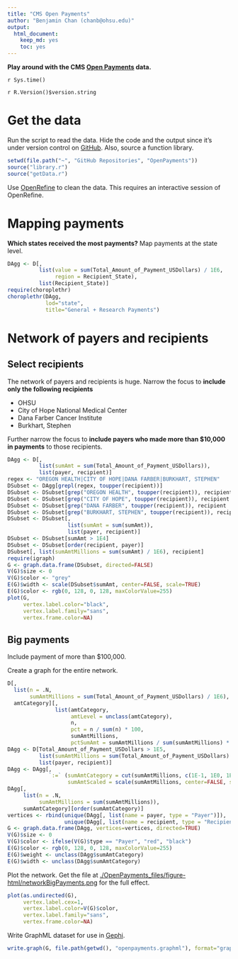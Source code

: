 ```yaml
---
title: "CMS Open Payments"
author: "Benjamin Chan (chanb@ohsu.edu)"
output:
  html_document:
    keep_md: yes
    toc: yes
---
```

  
**Play around with the CMS [Open Payments](http://www.cms.gov/OpenPayments) data.**
  
`r Sys.time()`

`r R.Version()$version.string`


# Get the data

Run the script to read the data.
Hide the code and the output since it's under version control on [GitHub](https://github.com/benjamin-chan/OpenPayments).
Also, source a function library.

```r
setwd(file.path("~", "GitHub Repositories", "OpenPayments"))
source("library.r")
source("getData.r")
```

Use [OpenRefine](http://openrefine.org/) to clean the data.
This requires an interactive session of OpenRefine.


# Mapping payments

**Which states received the most payments?**
Map payments at the state level.

```r
DAgg <- D[,
          list(value = sum(Total_Amount_of_Payment_USDollars) / 1E6,
               region = Recipient_State),
          list(Recipient_State)]
require(choroplethr)
choroplethr(DAgg, 
            lod="state", 
            title="General + Research Payments")
```


# Network of payers and recipients


## Select recipients

The network of payers and recipients is huge.
Narrow the focus to **include only the following recipients**

* OHSU
* City of Hope National Medical Center
* Dana Farber Cancer Institute
* Burkhart, Stephen

Further narrow the focus to **include payers who made more than $10,000 in payments** to those recipients.

```r
DAgg <- D[,
          list(sumAmt = sum(Total_Amount_of_Payment_USDollars)),
          list(payer, recipient)]
regex <- "OREGON HEALTH|CITY OF HOPE|DANA FARBER|BURKHART, STEPHEN"
DSubset <- DAgg[grepl(regex, toupper(recipient))]
DSubset <- DSubset[grep("OREGON HEALTH", toupper(recipient)), recipient := "OHSU"]
DSubset <- DSubset[grep("CITY OF HOPE", toupper(recipient)), recipient := "City of Hope"]
DSubset <- DSubset[grep("DANA FARBER", toupper(recipient)), recipient := "Dana Farber"]
DSubset <- DSubset[grep("BURKHART, STEPHEN", toupper(recipient)), recipient := "Burkhart, Stephen"]
DSubset <- DSubset[,
                   list(sumAmt = sum(sumAmt)),
                   list(payer, recipient)]
DSubset <- DSubset[sumAmt > 1E4]
DSubset <- DSubset[order(recipient, payer)]
DSubset[, list(sumAmtMillions = sum(sumAmt) / 1E6), recipient]
require(igraph)
G <- graph.data.frame(DSubset, directed=FALSE)
V(G)$size <- 0
V(G)$color <- "grey"
E(G)$width <- scale(DSubset$sumAmt, center=FALSE, scale=TRUE)
E(G)$color <- rgb(0, 128, 0, 128, maxColorValue=255)
plot(G,
     vertex.label.color="black",
     vertex.label.family="sans",
     vertex.frame.color=NA)
```


## Big payments

Include payment of more than $100,000.

Create a graph for the entire network.

```r
D[, 
  list(n = .N,
       sumAmtMillions = sum(Total_Amount_of_Payment_USDollars) / 1E6), 
  amtCategory][, 
               list(amtCategory,
                    amtLevel = unclass(amtCategory),
                    n,
                    pct = n / sum(n) * 100,
                    sumAmtMillions,
                    pctSumAmt = sumAmtMillions / sum(sumAmtMillions) * 100)][order(amtCategory)]
DAgg <- D[Total_Amount_of_Payment_USDollars > 1E5,
          list(sumAmtMillions = sum(Total_Amount_of_Payment_USDollars) / 1E6),
          list(payer, recipient)]
DAgg <- DAgg[,
             `:=` (sumAmtCategory = cut(sumAmtMillions, c(1E-1, 1E0, 1E1, 1E2, 1E3), include.lowest=TRUE),
                   sumAmtScaled = scale(sumAmtMillions, center=FALSE, scale=TRUE))]
DAgg[,
     list(n = .N,
          sumAmtMillions = sum(sumAmtMillions)),
     sumAmtCategory][order(sumAmtCategory)]
vertices <- rbind(unique(DAgg[, list(name = payer, type = "Payer")]),
                  unique(DAgg[, list(name = recipient, type = "Recipient")]))
G <- graph.data.frame(DAgg, vertices=vertices, directed=TRUE)
V(G)$size <- 0
V(G)$color <- ifelse(V(G)$type == "Payer", "red", "black")
E(G)$color <- rgb(0, 128, 0, 128, maxColorValue=255)
E(G)$weight <- unclass(DAgg$sumAmtCategory)
E(G)$width <- unclass(DAgg$sumAmtCategory)
```

Plot the network.
Get the file at [./OpenPayments_files/figure-html/networkBigPayments.png](https://github.com/benjamin-chan/OpenPayments/blob/master/OpenPayments_files/figure-html/networkBigPayments.png) for the full effect.

```r
plot(as.undirected(G),
     vertex.label.cex=1,
     vertex.label.color=V(G)$color,
     vertex.label.family="sans",
     vertex.frame.color=NA)
```

Write GraphML dataset for use in [Gephi](http://gephi.github.io/).

```r
write.graph(G, file.path(getwd(), "openpayments.graphml"), format="graphml")
```
